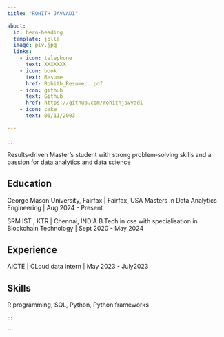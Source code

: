 ---
title: "ROHITH JAVVADI"

about:
  id: hero-heading
  template: jolla
  image: piv.jpg
  links:
    - icon: telephone
      text: XXXXXXX
    - icon: book
      text: Resume
      href: Rohith_Resume...pdf
    - icon: github
      text: Github
      href: https://github.com/rohithjavvadi
    - icon: cake
      text: 06/11/2003

---


 :::

 Results‑driven Master’s student with strong problem‑solving skills and a passion for data analytics and data science

## Education

George Mason University, Fairfax | Fairfax, USA
Masters in Data Analytics Engineering | Aug 2024 - Present

SRM IST , KTR | Chennai, INDIA
B.Tech in cse with specialisation in Blockchain Technology | Sept 2020 - May 2024


## Experience

AICTE | CLoud data intern | May 2023 - July2023

## Skills
R programming, SQL, Python, Python frameworks


:::


```
